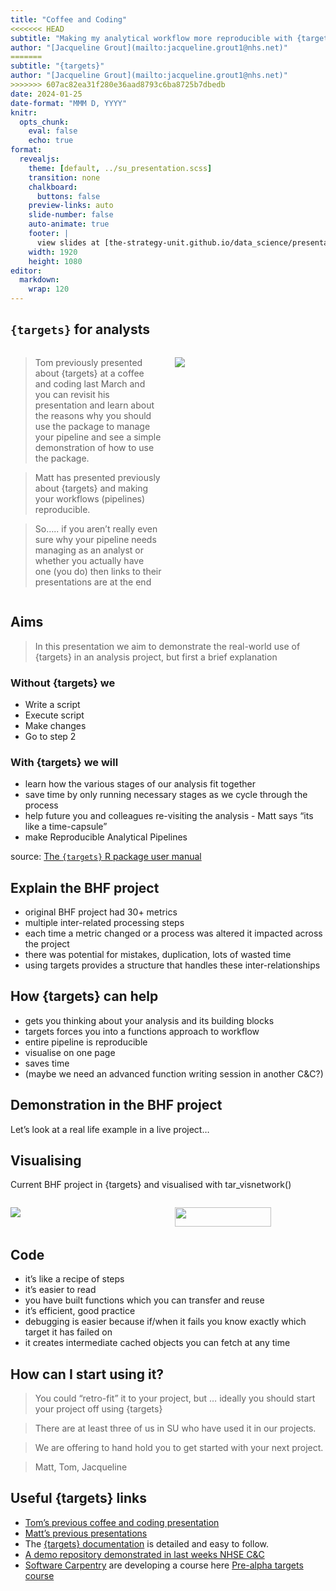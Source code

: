 ```yaml
---
title: "Coffee and Coding"
<<<<<<< HEAD
subtitle: "Making my analytical workflow more reproducible with {targets}"
author: "[Jacqueline Grout](mailto:jacqueline.grout1@nhs.net)"
=======
subtitle: "{targets}"
author: "[Jacqueline Grout](mailto:jacqueline.grout1@nhs.net)"
>>>>>>> 607ac82ea31f280e36aad8793c6ba8725b7dbedb
date: 2024-01-25
date-format: "MMM D, YYYY"
knitr:
  opts_chunk: 
    eval: false
    echo: true
format:
  revealjs:
    theme: [default, ../su_presentation.scss]
    transition: none
    chalkboard:
      buttons: false
    preview-links: auto
    slide-number: false
    auto-animate: true
    footer: |
      view slides at [the-strategy-unit.github.io/data_science/presentations](the-strategy-unit.github.io/data_science/presentations)
    width: 1920
    height: 1080
editor: 
  markdown: 
    wrap: 120
---
```


## `{targets}` for analysts

::: columns
::: {.column width="50%"}
> Tom previously presented about {targets} at a coffee and coding last March and you can revisit his presentation and learn about the reasons why you should use the package to manage your pipeline and see a simple demonstration of how to use the package.



> Matt has presented previously about {targets} and making your workflows (pipelines) reproducible.



> So..... if you aren't really even sure why your pipeline needs managing as an analyst or whether you actually have one (you do) then links to their presentations are at the end
:::

::: {.column width="50%"}
![](logo.png)
:::
:::

## Aims

> In this presentation we aim to demonstrate the real-world use of {targets} in an analysis project, but first a brief
> explanation

::: fragment
### Without {targets} we
:::

::: incremental
-   Write a script
-   Execute script
-   Make changes
-   Go to step 2
:::

::: fragment
### With {targets} we will
:::

::: incremental
-   learn how the various stages of our analysis fit together
-   save time by only running necessary stages as we cycle through the process
-   help future you and colleagues re-visiting the analysis - Matt says "its like a time-capsule"
-   make Reproducible Analytical Pipelines
:::

::: footer
source: [The `{targets}` R package user manual](https://books.ropensci.org/targets/)
:::

## Explain the BHF project

::: incremental
-   original BHF project had 30+ metrics
-   multiple inter-related processing steps
-   each time a metric changed or a process was altered it impacted across the project
-   there was potential for mistakes, duplication, lots of wasted time
-   using targets provides a structure that handles these inter-relationships
:::

## How {targets} can help

::: incremental
-   gets you thinking about your analysis and its building blocks
-   targets forces you into a functions approach to workflow
-   entire pipeline is reproducible
-   visualise on one page
-   saves time
-   (maybe we need an advanced function writing session in another C&C?)
:::

## Demonstration in the BHF project

Let's look at a real life example in a live project...

## Visualising

Current BHF project in {targets} and visualised with tar_visnetwork()

::: columns
::: {.column width="50%"}
![](vis1.png)
:::

::: {.column width="50%"}
![](vis2.png){fig-alt="A directed graph made with the targets R package where each node is a function or object and arrows between them indicate their dependencies. A node has been selected, highlighting all its upstream nodes." width="80%"}
:::
:::

## Code

-   it's like a recipe of steps
-   it's easier to read
-   you have built functions which you can transfer and reuse
-   it's efficient, good practice
-   debugging is easier because if/when it fails you know exactly which target it has failed on
-   it creates intermediate cached objects you can fetch at any time



## How can I start using it?

>You could "retro-fit" it to your project, but ... ideally you should start your project off using {targets}  

>There are at least three of us in SU who have used it in our projects.  

>We are offering to hand hold you to get started with your next project.

>Matt, Tom, Jacqueline

## Useful {targets} links

- [Tom's previous coffee and coding presentation](https://the-strategy-unit.github.io/data_science/presentations/2023-03-23_coffee-and-coding/#/title-slide)
- [Matt's previous presentations](https://www.rostrum.blog/posts/2020-09-27-targets-dsfest/)
- The [{targets} documentation](https://books.ropensci.org/targets/walkthrough.html) is detailed and easy to follow.
- [A demo repository demonstrated in last weeks NHSE C&C](https://github.com/Pablo-source/targets-test)
- [Software Carpentry](https://software-carpentry.org/) are developing a course here [Pre-alpha targets course](https://multimeric.github.io/targets-workshop/instructor/index.html)


